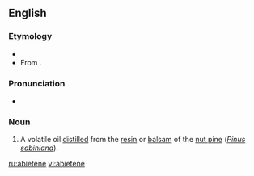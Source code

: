 ==English==

===Etymology===
* {{suffix|abietic|ene}}
* From {{etyl|la|en}} {{term|abietic||lang=la|silver fir (tree)}}.

===Pronunciation===
*{{a|US}} {{IPA|/ˈæb.i.ə.ˌtin/}}

===Noun===
{{en-noun}}

# A volatile oil [[distilled]] from the [[resin]] or [[balsam]] of the [[nut pine]] (''[[Pinus sabiniana]]'').

[[ru:abietene]]
[[vi:abietene]]